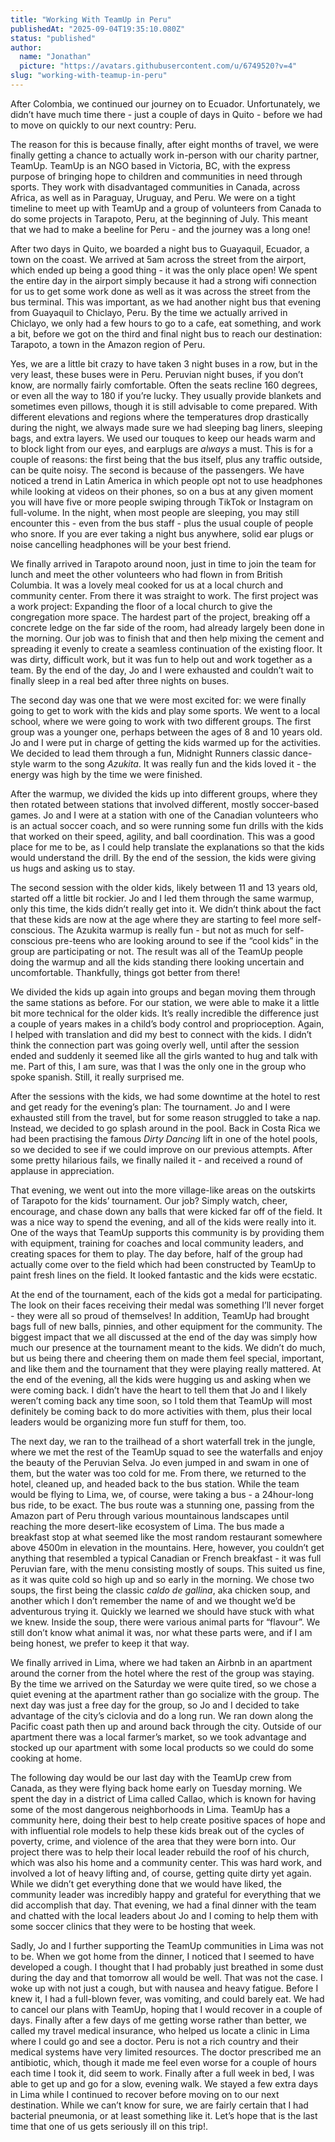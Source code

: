 ```yaml
---
title: "Working With TeamUp in Peru"
publishedAt: "2025-09-04T19:35:10.080Z"
status: "published"
author:
  name: "Jonathan"
  picture: "https://avatars.githubusercontent.com/u/6749520?v=4"
slug: "working-with-teamup-in-peru"
---
```


After Colombia, we continued our journey on to Ecuador. Unfortunately, we didn’t have much time there - just a couple of days in Quito - before we had to move on quickly to our next country: Peru.

The reason for this is because finally, after eight months of travel, we were finally getting a chance to actually work in-person with our charity partner, TeamUp. TeamUp is an NGO based in Victoria, BC, with the express purpose of bringing hope to children and communities in need through sports. They work with disadvantaged communities in Canada, across Africa, as well as in Paraguay, Uruguay, and Peru. We were on a tight timeline to meet up with TeamUp and a group of volunteers from Canada to do some projects in Tarapoto, Peru, at the beginning of July. This meant that we had to make a beeline for Peru - and the journey was a long one!

After two days in Quito, we boarded a night bus to Guayaquil, Ecuador, a town on the coast. We arrived at 5am across the street from the airport, which ended up being a good thing - it was the only place open! We spent the entire day in the airport simply because it had a strong wifi connection for us to get some work done as well as it was across the street from the bus terminal. This was important, as we had another night bus that evening from Guayaquil to Chiclayo, Peru. By the time we actually arrived in Chiclayo, we only had a few hours to go to a cafe, eat something, and work a bit, before we got on the third and final night bus to reach our destination: Tarapoto, a town in the Amazon region of Peru. 

Yes, we are a little bit crazy to have taken 3 night buses in a row, but in the very least, these buses were in Peru. Peruvian night buses, if you don’t know, are normally fairly comfortable. Often the seats recline 160 degrees, or even all the way to 180 if you’re lucky. They usually provide blankets and sometimes even pillows, though it is still advisable to come prepared. With different elevations and regions where the temperatures drop drastically during the night, we always made sure we had sleeping bag liners, sleeping bags, and extra layers. We used our touques to keep our heads warm and to block light from our eyes, and earplugs are *always* a must. This is for a couple of reasons: the first being that the bus itself, plus any traffic outside, can be quite noisy. The second is because of the passengers. We have noticed a trend in Latin America in which people opt not to use headphones while looking at videos on their phones, so on a bus at any given moment you will have five or more people swiping through TikTok or Instagram on full-volume. In the night, when most people are sleeping, you may still encounter this - even from the bus staff - plus the usual couple of people who snore. If you are ever taking a night bus anywhere, solid ear plugs or noise cancelling headphones will be your best friend.

We finally arrived in Tarapoto around noon, just in time to join the team for lunch and meet the other volunteers who had flown in from British Columbia. It was a lovely meal cooked for us at a local church and community center. From there it was straight to work. The first project was a work project: Expanding the floor of a local church to give the congregation more space. The hardest part of the project, breaking off a concrete ledge on the far side of the room, had already largely been done in the morning. Our job was to finish that and then help mixing the cement and spreading it evenly to create a seamless continuation of the existing floor. It was dirty, difficult work, but it was fun to help out and work together as a team. By the end of the day, Jo and I were exhausted and couldn’t wait to finally sleep in a real bed after three nights on buses.

The second day was one that we were most excited for: we were finally going to get to work with the kids and play some sports. We went to a local school, where we were going to work with two different groups. The first group was a younger one, perhaps between the ages of 8 and 10 years old. Jo and I were put in charge of getting the kids warmed up for the activities. We decided to lead them through a fun, Midnight Runners classic dance-style warm to the song *Azukita*. It was really fun and the kids loved it - the energy was high by the time we were finished. 

After the warmup, we divided the kids up into different groups, where they then rotated between stations that involved different, mostly soccer-based games. Jo and I were at a station with one of the Canadian volunteers who is an actual soccer coach, and so were running some fun drills with the kids that worked on their speed, agility, and ball coordination. This was a good place for me to be, as I could help translate the explanations so that the kids would understand the drill. By the end of the session, the kids were giving us hugs and asking us to stay.

The second session with the older kids, likely between 11 and 13 years old, started off a little bit rockier. Jo and I led them through the same warmup, only this time, the kids didn’t really get into it. We didn’t think about the fact that these kids are now at the age where they are starting to feel more self-conscious. The Azukita warmup is really fun - but not as much for self-conscious pre-teens who are looking around to see if the “cool kids” in the group are participating or not. The result was all of the TeamUp people doing the warmup and all the kids standing there looking uncertain and uncomfortable. Thankfully, things got better from there!

We divided the kids up again into groups and began moving them through the same stations as before. For our station, we were able to make it a little bit more technical for the older kids. It’s really incredible the difference just a couple of years makes in a child’s body control and proprioception. Again, I helped with translation and did my best to connect with the kids. I didn’t think the connection part was going overly well, until after the session ended and suddenly it seemed like all the girls wanted to hug and talk with me. Part of this, I am sure, was that I was the only one in the group who spoke spanish. Still, it really surprised me.

After the sessions with the kids, we had some downtime at the hotel to rest and get ready for the evening’s plan: The tournament. Jo and I were exhausted still from the travel, but for some reason struggled to take a nap. Instead, we decided to go splash around in the pool. Back in Costa Rica we had been practising the famous *Dirty Dancing* lift in one of the hotel pools, so we decided to see if we could improve on our previous attempts. After some pretty hilarious fails, we finally nailed it - and received a round of applause in appreciation.

That evening, we went out into the more village-like areas on the outskirts of Tarapoto for the kids’ tournament. Our job? Simply watch, cheer, encourage, and chase down any balls that were kicked far off of the field. It was a nice way to spend the evening, and all of the kids were really into it. One of the ways that TeamUp supports this community is by providing them with equipment, training for coaches and local community leaders, and creating spaces for them to play. The day before, half of the group had actually come over to the field which had been constructed by TeamUp to paint fresh lines on the field. It looked fantastic and the kids were ecstatic.

At the end of the tournament, each of the kids got a medal for participating. The look on their faces receiving their medal was something I’ll never forget - they were all so proud of themselves! In addition, TeamUp had brought bags full of new balls, pinnies, and other equipment for the community. The biggest impact that we all discussed at the end of the day was simply how much our presence at the tournament meant to the kids. We didn’t do much, but us being there and cheering them on made them feel special, important, and like them and the tournament that they were playing really mattered. At the end of the evening, all the kids were hugging us and asking when we were coming back. I didn’t have the heart to tell them that Jo and I likely weren’t coming back any time soon, so I told them that TeamUp will most definitely be coming back to do more activities with them, plus their local leaders would be organizing more fun stuff for them, too.

The next day, we ran to the trailhead of a short waterfall trek in the jungle, where we met the rest of the TeamUp squad to see the waterfalls and enjoy the beauty of the Peruvian Selva. Jo even jumped in and swam in one of them, but the water was too cold for me. From there, we returned to the hotel, cleaned up, and headed back to the bus station. While the team would be flying to Lima, we, of course, were taking a bus - a 24hour-long bus ride, to be exact. The bus route was a stunning one, passing from the Amazon part of Peru through various mountainous landscapes until reaching the more desert-like ecosystem of Lima. The bus made a breakfast stop at what seemed like the most random restaurant somewhere above 4500m in elevation in the mountains. Here, however, you couldn’t get anything that resembled a typical Canadian or French breakfast - it was full Peruvian fare, with the menu consisting mostly of soups. This suited us fine, as it was quite cold so high up and so early in the morning. We chose two soups, the first being the classic *caldo de gallina*, aka chicken soup, and another which I don’t remember the name of and we thought we’d be adventurous trying it. Quickly we learned we should have stuck with what we knew. Inside the soup, there were various animal parts for “flavour”. We still don’t know what animal it was, nor what these parts were, and if I am being honest, we prefer to keep it that way.

We finally arrived in Lima, where we had taken an Airbnb in an apartment around the corner from the hotel where the rest of the group was staying. By the time we arrived on the Saturday we were quite tired, so we chose a quiet evening at the apartment rather than go socialize with the group. The next day was just a free day for the group, so Jo and I decided to take advantage of the city’s ciclovia and do a long run. We ran down along the Pacific coast path then up and around back through the city. Outside of our apartment there was a local farmer’s market, so we took advantage and stocked up our apartment with some local products so we could do some cooking at home.

The following day would be our last day with the TeamUp crew from Canada, as they were flying back home early on Tuesday morning. We spent the day in a district of Lima called Callao, which is known for having some of the most dangerous neighborhoods in Lima. TeamUp has a community here, doing their best to help create positive spaces of hope and with influential role models to help these kids break out of the cycles of poverty, crime, and violence of the area that they were born into. Our project there was to help their local leader rebuild the roof of his church, which was also his home and a community center. This was hard work, and involved a lot of heavy lifting and, of course, getting quite dirty yet again. While we didn’t get everything done that we would have liked, the community leader was incredibly happy and grateful for everything that we did accomplish that day. That evening, we had a final dinner with the team and chatted with the local leaders about Jo and I coming to help them with some soccer clinics that they were to be hosting that week.

Sadly, Jo and I further supporting the TeamUp communities in Lima was not to be. When we got home from the dinner, I noticed that I seemed to have developed a cough. I thought that I had probably just breathed in some dust during the day and that tomorrow all would be well. That was not the case. I woke up with not just a cough, but with nausea and heavy fatigue. Before I knew it, I had a full-blown fever, was vomiting, and could barely eat. We had to cancel our plans with TeamUp, hoping that I would recover in a couple of days. Finally after a few days of me getting worse rather than better, we called my travel medical insurance, who helped us locate a clinic in Lima where I could go and see a doctor. Peru is not a rich country and their medical systems have very limited resources. The doctor prescribed me an antibiotic, which, though it made me feel even worse for a couple of hours each time I took it, did seem to work. Finally after a full week in bed, I was able to get up and go for a slow, evening walk. We stayed a few extra days in Lima while I continued to recover before moving on to our next destination. While we can’t know for sure, we are fairly certain that I had bacterial pneumonia, or at least something like it. Let’s hope that is the last time that one of us gets seriously ill on this trip!.